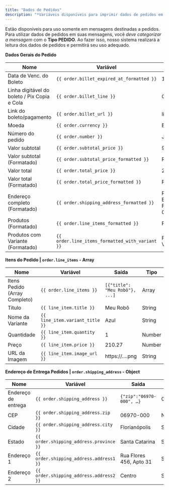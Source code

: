 ```yaml
---
title: "Dados de Pedidos"
description: "*Variáveis disponíveis para imprimir dados de pedidos em mensagens.*"
---
```


Estão disponíveis para uso somente em mensagens destinadas a pedidos. Para utilizar dados de pedidos em suas mensagens, você _deve categorizar a mensagem_ com o **Tipo PEDIDO**. Ao fazer isso, nosso sistema realizará a leitura dos dados de pedidos e permitirá seu uso adequado.

**Dados Gerais do Pedido**

| **Nome**                                     | **Variável**                                    | **Saída**                                                                 | **Tipo** |
| -------------------------------------------- | ----------------------------------------------- | ------------------------------------------------------------------------- | -------- |
| Data de Venc. do Boleto                      | `{{ order.billet_expired_at_formatted }}`       | 12/02/2024                                                                | String   |
| Linha digitável do boleto / Pix Copia e Cola | `{{ order.billet_line }}`                       | Código de Pagamento                                                       | String   |
| Link do boleto/pagamento                     | `{{ order.billet_url }}`                        | link.pagamento/exemPLO                                                    | String   |
| Moeda                                        | `{{ order.currency }}`                          | BRL                                                                       | String   |
| Número do pedido                             | `{{ order.number }}`                            | João Teste                                                                | String   |
| Valor subtotal                               | `{{ order.subtotal_price }}`                    | 9.90                                                                      | Number   |
| Valor subtotal (Formatado)                   | `{{ order.subtotal_price_formatted }}`          | R$9,90                                                                    | String   |
| Valor total                                  | `{{ order.total_price }}`                       | 210.27                                                                    | Number   |
| Valor total (Formatado)                      | `{{ order.total_price_formatted }}`             | R$210,27                                                                  | String   |
| Endereço completo (Formatado)                | `{{ order.shipping_address_formatted }}`        | Rua Flores, 456 - C - Bairro dos Sonhos, Florianópolis, SC, 06970-000, BR | String   |
| Produtos (Formatado)                         | `{{ order.line_items_formatted }}`              | Produto 01 - AB                                                           | Array    |
| Produtos com Variante (Formatado)            | `{{ order.line_items_formatted_with_variant }}` | Produto 01 - AB - Variante / C                                            | String   |

**Itens do Pedido | `order.line_items` - Array**

| **Nome**                      | **Variável**                    | **Saída**                      | **Tipo** |
| ----------------------------- | ------------------------------- | ------------------------------ | -------- |
| Itens Pedido (Array Completo) | `{{ order.line_items }}`        | `[{"title": "Meu Robô"}, ...]` | Array    |
| Título                        | `{{ line_item.title }}`         | Meu Robô                       | String   |
| Nome da Variante              | `{{ line_item.variant_title }}` | Azul                           | String   |
| Quantidade                    | `{{ line_item.quantity }}`      | 1                              | Number   |
| Preço                         | `{{ line_item.price }}`         | 210.27                         | Number   |
| URL da Imagem                 | `{{ line_item.image_url }}`     | https://….png                  | String   |

**Endereço de Entrega Pedidos | `order.shipping_address` - Object**

| **Nome**            | **Variável**                            | **Saída**                | **Tipo** |
| ------------------- | --------------------------------------- | ------------------------ | -------- |
| Endereço de entrega | `{{ order.shipping_address }}`          | `{"zip":"06970-000", …}` | Object   |
| CEP                 | `{{ order.shipping_address.zip }}`      | 06970-000                | Number   |
| Cidade              | `{{ order.shipping_address.city }}`     | Florianópolis            | String   |
| Estado              | `{{ order.shipping_address.province }}` | Santa Catarina           | String   |
| Endereço 1          | `{{ order.shipping_address.address1 }}` | Rua Flores 456, Apto 31  | String   |
| Endereço 2          | `{{ order.shipping_address.address2 }}` | Centro                   | String   |
